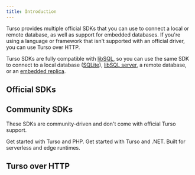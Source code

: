 ```yaml
---
title: Introduction
---
```


Turso provides multiple official SDKs that you can use to connect a local or remote database, as well as support for embedded databases. If you're using a language or framework that isn't supported with an official driver, you can use Turso over HTTP.

Turso SDKs are fully compatible with [libSQL](/libsql), so you can use the same SDK to connect to a local database ([SQLite](/local-development#sqlite)), [libSQL server](/local-development#libsql-server), a remote database, or an [embedded replica](/features/embedded-replicas).

## Official SDKs

<Snippet file="official-sdks.mdx" />

## Community SDKs

These SDKs are community-driven and don't come with official Turso support.

<CardGroup cols={2}>

<Card title="PHP" icon="php" href="/sdk/php/quickstart">
Get started with Turso and PHP.
</Card>

<Card title=".NET" icon="hashtag" href="https://github.com/tvandinther/libsql-client-dotnet">
Get started with Turso and .NET.
</Card>

<Card title="Stateless libSQL" icon="github" href="https://github.com/DaBigBlob/libsql-stateless-easy">
Built for serverless and edge runtimes.
</Card>

</CardGroup>

## Turso over HTTP

<CardGroup cols={2}>

<Snippet file="http-sdk.mdx" />

</CardGroup>
